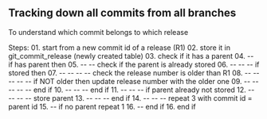 == Tracking down all commits from all branches ==

To understand which commit belongs to which release

Steps:
01. start from a new commit id of a release (R1)
02. store it in git_commit_release (newly created table)
03. check if it has a parent
04. -- if has parent then
05. -- -- check if the parent is already stored
06. -- -- -- if stored then
07. -- -- -- -- check the release number is older than R1
08. -- -- -- -- -- if NOT older then update release number with the older one
09. -- -- -- -- -- end if
10. -- -- -- end if
11. -- -- -- if parent already not stored
12. -- -- -- -- store parent
13. -- -- -- end if
14. -- -- -- repeat 3 with commit id = parent id
15. -- if no parent repeat 1
16. -- end if
16. end if
